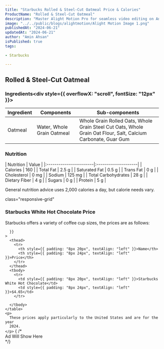 ```yaml
---
title: "Starbucks Rolled & Steel-Cut Oatmeal Price & Calories"
ProductName: "Rolled & Steel-Cut Oatmeal" 
description: "Master Alight Motion Pro for seamless video editing on Android, iOS, and Tablets with our ultimate guide, unlocking advanced features and elevating your skills in 2024!"
image: "../../public/blogs/alightmotion/Alight Motion Image 1.png"
publishedAt: "2024-06-21"
updatedAt: "2024-06-21"
author: "Amin Ahsan"
isPublished: true
tags:
 
- Starbucks
      
---
```


## Rolled & Steel-Cut Oatmeal
 



<style jsx>{`
  .table-container {
    overflow-x: auto;
    position: relative;
  }
  .table-container table {
    border-collapse: collapse;
    width: 30%;
  }
  .table-container th,
  .table-container td {
    border: 1px solid #ddd;
    padding: 2px;
    min-width: 30px;
    font-size: 11px;
  }
  .table-container th:first-child,
  .table-container td:first-child {
    position: sticky;
    left: 0;
    background-color: white;
    z-index: 1;
  }
  @media (max-width: 768px) {
    .table-container th:not(:first-child),
    .table-container td:not(:first-child) {
      min-width: 50px;
    }
  }
`}</style>


### Ingredients<div style={{ overflowX: "scroll", fontSize: "12px" }}>
| Ingredient              | Components                         | Sub-components                          |
|-------------------------|------------------------------------|-----------------------------------------|
| Oatmeal                 | Water, Whole Grain Oatmeal         | Whole Grain Rolled Oats, Whole Grain Steel Cut Oats, Whole Grain Oat Flour, Salt, Calcium Carbonate, Guar Gum         |
</div>

### Nutrition
<div style={{ overflowX: 'scroll', width:'330px', fontSize: "15px"  }}>
    | Nutrition               | Value                |  
    |:------------------------|:---------------------|
    | Calories                | 160                  |
    | Total Fat               | 2.5 g                  |
    | Saturated Fat           | 0.5 g                |
    | Trans Fat               | 0 g                  |
    | Cholesterol             | 0 mg               |
    | Sodium                  | 125 mg               |
    | Total Carbohydrates     | 28 g                 |
    | Dietary Fiber           | 4 g                  |
    | Sugars                  | 0 g                  |
    | Protein                 | 5 g                 |
</div>

General nutrition advice uses 2,000 calories a day, but calorie needs vary.


<div
  style={{
    backgroundColor: "#cee3de",
    borderLeft: "3px solid #0c7556",
   padding: "20px",
    paddingTop: "13px", // Add padding to the top
        display: "grid",
        height: "fit-content",
      }} 
      
  class="responsive-grid"

>
  <div>
    <h3 style={{marginTop:'-5px'}}>Starbucks White Hot Chocolate Price</h3>
    <p>
      Starbucks offers a variety of coffee cup sizes, the prices are as follows:
    </p>
    <table
      style={{
        backgroundColor: "white",
        width: "100%",
        padding: "50px",
        borderCollapse: "collapse",
            borderRadius: "13px",
        
      }}
    >
      <thead>
        <tr>
          <th style={{ padding: "8px 20px", textAlign: "left" }}>Name</th>
          <th style={{ padding: "8px 24px", textAlign: "left" }}>Price</th>
        </tr>
      </thead>
      <tbody>
        <tr>
          <td style={{ padding: "8px 20px", textAlign: "left" }}>Starbucks White Hot Chocolate</td>
          <td style={{ padding: "8px 24px", textAlign: "left" }}>$4.65</td>
        </tr>
    
      </tbody>
    </table>
    <p>
      These prices apply particularly to the United States and are for the year
      2024.
    </p>
  </div>
  {  /* <div>Ad Will Show Here</div> */}
  <div></div>
</div>
